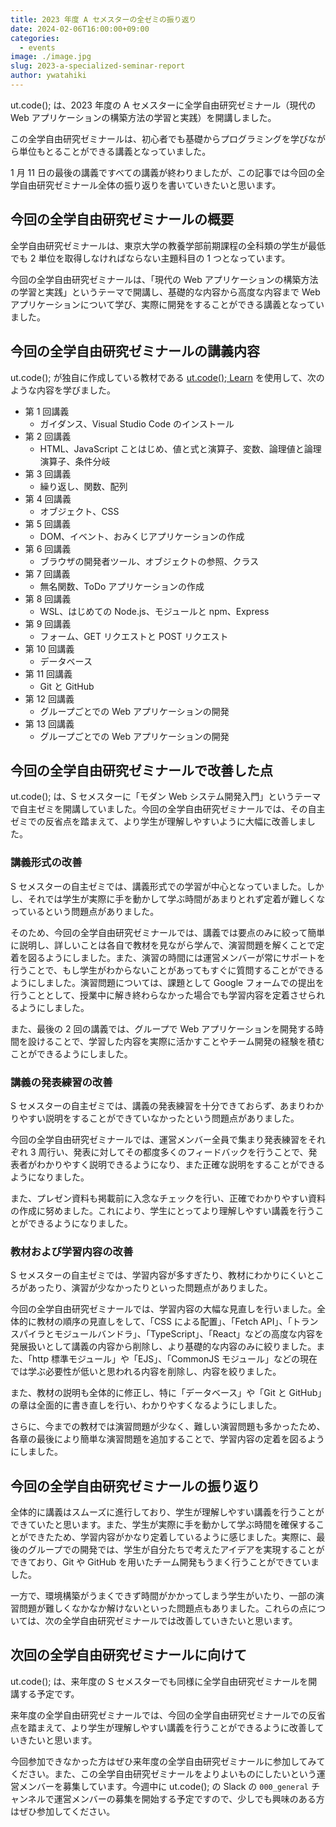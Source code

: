 ```yaml
---
title: 2023 年度 A セメスターの全ゼミの振り返り
date: 2024-02-06T16:00:00+09:00
categories:
  - events
image: ./image.jpg
slug: 2023-a-specialized-seminar-report
author: ywatahiki
---
```


ut.code(); は、2023 年度の A セメスターに全学自由研究ゼミナール（現代の Web アプリケーションの構築方法の学習と実践）を開講しました。

この全学自由研究ゼミナールは、初心者でも基礎からプログラミングを学びながら単位もとることができる講義となっていました。

1 月 11 日の最後の講義ですべての講義が終わりましたが、この記事では今回の全学自由研究ゼミナール全体の振り返りを書いていきたいと思います。

## 今回の全学自由研究ゼミナールの概要

全学自由研究ゼミナールは、東京大学の教養学部前期課程の全科類の学生が最低でも 2 単位を取得しなければならない主題科目の 1 つとなっています。

今回の全学自由研究ゼミナールは、「現代の Web アプリケーションの構築方法の学習と実践」というテーマで開講し、基礎的な内容から高度な内容まで Web アプリケーションについて学び、実際に開発をすることができる講義となっていました。

## 今回の全学自由研究ゼミナールの講義内容

ut.code(); が独自に作成している教材である [ut.code(); Learn](https://learn.utcode.net/) を使用して、次のような内容を学びました。

- 第 1 回講義
  - ガイダンス、Visual Studio Code のインストール
- 第 2 回講義
  - HTML、JavaScript ことはじめ、値と式と演算子、変数、論理値と論理演算子、条件分岐
- 第 3 回講義
  - 繰り返し、関数、配列
- 第 4 回講義
  - オブジェクト、CSS
- 第 5 回講義
  - DOM、イベント、おみくじアプリケーションの作成
- 第 6 回講義
  - ブラウザの開発者ツール、オブジェクトの参照、クラス
- 第 7 回講義
  - 無名関数、ToDo アプリケーションの作成
- 第 8 回講義
  - WSL、はじめての Node.js、モジュールと npm、Express
- 第 9 回講義
  - フォーム、GET リクエストと POST リクエスト
- 第 10 回講義
  - データベース
- 第 11 回講義
  - Git と GitHub
- 第 12 回講義
  - グループごとでの Web アプリケーションの開発
- 第 13 回講義
  - グループごとでの Web アプリケーションの開発

## 今回の全学自由研究ゼミナールで改善した点

ut.code(); は、S セメスターに「モダン Web システム開発入門」というテーマで自主ゼミを開講していました。今回の全学自由研究ゼミナールでは、その自主ゼミでの反省点を踏まえて、より学生が理解しやすいように大幅に改善しました。

### 講義形式の改善

S セメスターの自主ゼミでは、講義形式での学習が中心となっていました。しかし、それでは学生が実際に手を動かして学ぶ時間があまりとれず定着が難しくなっているという問題点がありました。

そのため、今回の全学自由研究ゼミナールでは、講義では要点のみに絞って簡単に説明し、詳しいことは各自で教材を見ながら学んで、演習問題を解くことで定着を図るようにしました。また、演習の時間には運営メンバーが常にサポートを行うことで、もし学生がわからないことがあってもすぐに質問することができるようにしました。演習問題については、課題として Google フォームでの提出を行うこととして、授業中に解き終わらなかった場合でも学習内容を定着させられるようにしました。

また、最後の 2 回の講義では、グループで Web アプリケーションを開発する時間を設けることで、学習した内容を実際に活かすことやチーム開発の経験を積むことができるようにしました。

### 講義の発表練習の改善

S セメスターの自主ゼミでは、講義の発表練習を十分できておらず、あまりわかりやすい説明をすることができていなかったという問題点がありました。

今回の全学自由研究ゼミナールでは、運営メンバー全員で集まり発表練習をそれぞれ 3 周行い、発表に対してその都度多くのフィードバックを行うことで、発表者がわかりやすく説明できるようになり、また正確な説明をすることができるようになりました。

また、プレゼン資料も掲載前に入念なチェックを行い、正確でわかりやすい資料の作成に努めました。これにより、学生にとってより理解しやすい講義を行うことができるようになりました。

### 教材および学習内容の改善

S セメスターの自主ゼミでは、学習内容が多すぎたり、教材にわかりにくいところがあったり、演習が少なかったりといった問題点がありました。

今回の全学自由研究ゼミナールでは、学習内容の大幅な見直しを行いました。全体的に教材の順序の見直しをして、「CSS による配置」、「Fetch API」、「トランスパイラとモジュールバンドラ」、「TypeScript」、「React」などの高度な内容を発展扱いとして講義の内容から削除し、より基礎的な内容のみに絞りました。また、「http 標準モジュール」や「EJS」、「CommonJS モジュール」などの現在では学ぶ必要性が低いと思われる内容を削除し、内容を絞りました。

また、教材の説明も全体的に修正し、特に「データベース」や「Git と GitHub」の章は全面的に書き直しを行い、わかりやすくなるようにしました。

さらに、今までの教材では演習問題が少なく、難しい演習問題も多かったため、各章の最後により簡単な演習問題を追加することで、学習内容の定着を図るようにしました。

## 今回の全学自由研究ゼミナールの振り返り

全体的に講義はスムーズに進行しており、学生が理解しやすい講義を行うことができていたと思います。また、学生が実際に手を動かして学ぶ時間を確保することができたため、学習内容がかなり定着しているように感じました。実際に、最後のグループでの開発では、学生が自分たちで考えたアイデアを実現することができており、Git や GitHub を用いたチーム開発もうまく行うことができていました。

一方で、環境構築がうまくできず時間がかかってしまう学生がいたり、一部の演習問題が難しくなかなか解けないといった問題点もありました。これらの点については、次の全学自由研究ゼミナールでは改善していきたいと思います。

## 次回の全学自由研究ゼミナールに向けて

ut.code(); は、来年度の S セメスターでも同様に全学自由研究ゼミナールを開講する予定です。

来年度の全学自由研究ゼミナールでは、今回の全学自由研究ゼミナールでの反省点を踏まえて、より学生が理解しやすい講義を行うことができるように改善していきたいと思います。

今回参加できなかった方はぜひ来年度の全学自由研究ゼミナールに参加してみてください。また、この全学自由研究ゼミナールをよりよいものにしたいという運営メンバーを募集しています。今週中に ut.code(); の Slack の `000_general` チャンネルで運営メンバーの募集を開始する予定ですので、少しでも興味のある方はぜひ参加してください。
